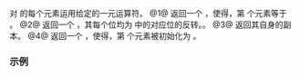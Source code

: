 {{cpp/experimental/simd/title|operator!,~,+,-}}
{{cpp/experimental/simd/simd/navbar}}
{{dcl begin}}
{{dcl|num=1|since=parallelism_ts_2|1=
mask_type operator!() const noexcept;
}}
{{dcl|num=2|since=parallelism_ts_2|1=
simd operator~() const noexcept;
}}
{{dcl|num=3|since=parallelism_ts_2|1=
simd operator+() const noexcept;
}}
{{dcl|num=4|since=parallelism_ts_2|1=
simd operator-() const noexcept;
}}
{{dcl end}}

对 {{ltt|cpp/experimental/simd/simd}} 的每个元素运用给定的一元运算符。
@1@ 返回一个 {{ltt|cpp/experimental/simd/simd_mask|simd_mask&lt;T, Abi&gt;}}，使得{{simd for all i}}，第 {{math|i}} 个元素等于 {{c|!operator[](i)}}。
@2@ 返回一个 {{tt|simd}}，其每个位均为 {{c|*this}} 中的对应位的反转。{{cpp/enable_if|{{tt|T}} 为整数类型}}。
@3@ 返回其自身的副本。
@4@ 返回一个 {{tt|simd}}，使得{{simd for all i}}，第 {{math|i}} 个元素被初始化为 {{c|-operator[](i)}}。

===示例===
{{example
|code=
#include &lt;cstddef&gt;
#include &lt;experimental/simd&gt;
#include &lt;iostream&gt;
#include &lt;string_view&gt;
namespace stdx = std::experimental;

void println(std::string_view op, const stdx::native_simd_mask&lt;int&gt; x)
{
    std::cout &lt;&lt; op &lt;&lt; ": ";
    for (std::size_t i = 0; i &lt; x.size(); ++i)
        std::cout &lt;&lt; std::boolalpha &lt;&lt; x[i] &lt;&lt; ' ';
    std::cout &lt;&lt; '\n';
}

void println(std::string_view op, const stdx::native_simd&lt;int&gt; x)
{
    std::cout &lt;&lt; op &lt;&lt; ": ";
    for (std::size_t i = 0; i &lt; x.size(); ++i)
        std::cout &lt;&lt; x[i] &lt;&lt; ' ';
    std::cout &lt;&lt; '\n';
}

int main()
{
    const stdx::native_simd&lt;int&gt; a([](int i) { return i; });

    println("  a", a);
    println(" !a", !a);
    println(" ~a", ~a);
    println("~~a", ~~a);
    println(" +a", +a);
    println(" -a", -a);
    println("+-a", +-a);
}
|p=true
|output=&lt;nowiki/&gt;
  a: 0 1 2 3 
 !a: true false false false 
 ~a: -1 -2 -3 -4 
~~a: 0 1 2 3 
 +a: 0 1 2 3 
 -a: 0 -1 -2 -3 
+-a: 0 -1 -2 -3
}}